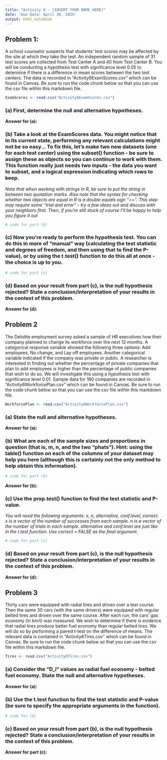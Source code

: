 ```yaml
---
title: "Activity 6 - [INSERT YOUR NAME HERE]"
date: 'Due Date: April 30, 2025'
output: html_notebook
---
```


## Problem 1:
A school counselor suspects that students' test scores may be affected by the site at which they take the test. An independent random sample of 31 test scores are collected from Test Center A and 40 from Test Center B. You will be conducting a hypothesis test with significance level 0.05 to determine if there is a difference in mean scores between the two test centers. The data is recorded in "Activity6ExamScores.csv" which can be found in Canvas. Be sure to run the code chunk below so that you can use the csv file within this markdown file.

```r
ExamScores <- read.csv("Activity6ExamScores.csv")
```

### (a) First, determine the null and alternative hypotheses.
**Answer for (a):**

### (b) Take a look at the ExamScores data. You might notice that in its current state, performing any relevant calculations might not be so easy... To fix this, let's make two new datasets (one for each test center) using the subset() function - be sure to assign these as objects so you can continue to work with them. This function really just needs two inputs - the data you want to subset, and a logical expression indicating which rows to keep. 
*Note that when working with strings in R, be sure to put the string in between two quotation marks. Also note that the syntax for checking whether two objects are equal in R is a double equals sign "==". This step may require some "trial and error" - try a few ideas out and discuss with your neighbors first. Then, if you're still stuck of course I'll be happy to help you figure it out*

```r
# code for part (b)

```

### (c) Now you're ready to perform the hypothesis test. You can do this in more of "manual" way (calculating the test statistic and degrees of freedom, and then using that to find the P-value), or by using the t.test() function to do this all at once - the choice is up to you.

```r
# code for part (c)

```

### (d) Based on your result from part (c), is the null hypothesis rejected? State a conclusion/interpretation of your results in the context of this problem.

**Answer for (d):**

## Problem 2
The Deloitte employment survey asked a sample of HR executives how their company planned to change its workforce over the next 12 months. A categorical response variable showed the following three options: Add employees, No change, and Lay off employees. Another categorical variable indicated if the company was private or public. A researcher is interested in finding out whether the percentage of private companies that plan to add employees is higher than the percentage of public companies that wish to do so. We will investigate this using a hypothesis test with significance level 0.01. Sample data for 180 companies are recorded in "Activity6WorkforcePlan.csv" which can be found in Canvas. Be sure to run the code chunk below so that you can use the csv file within this markdown file.

```r
WorkforcePlan <- read.csv("Activity6WorkforcePlan.csv")
```


### (a) State the null and alternative hypotheses.
**Answer for (a):**

### (b) What are each of the sample sizes and proportions in question (that is, m, n, and the two "phats"). Hint: using the table() function on each of the columns of your dataset may help you here (although this is certainly not the only method to help obtain this information).

```r
# code for part (b)

```

**Answer for (b):**

### (c) Use the prop.test() function to find the test statistic and P-value.
*You will need the following arguments: x, n, alternative, conf.level, correct. x is a vector of the number of successes from each sample. n is a vector of the number of trials in each sample. alternative and conf.level are just like in the t.test function. Use correct = FALSE as the final argument.*

```r
# code for part (c)

```

### (d) Based on your result from part (c), is the null hypothesis rejected? State a conclusion/interpretation of your results in the context of this problem.
**Answer for (d):**

## Problem 3
Thirty cars were equipped with radial tires and driven over a test course. Then the same 30 cars (with the same drivers) were equipped with regular belted tires and driven over the same course. After each run, the cars’ gas economy (in km/l) was measured. We wish to determine if there is evidence that radial tires produce better fuel economy than regular belted tires. We will do so by performing a paired t-test on the difference of means. The relevant data is contained in "Activity6Tires.csv" which can be found in Canvas. Be sure to run the code chunk below so that you can use the csv file within this markdown file.

```r
Tires <- read.csv("Activity6Tires.csv")
```

### (a) Consider the "D_i" values as radial fuel economy - belted fuel economy. State the null and alternative hypotheses.
**Answer for (a):**

### (b) Use the t.test function to find the test statistic and P-value (be sure to specify the appropriate arguments in the function).
```r
# code for (b)

```

### (c) Based on your result from part (b), is the null hypothesis rejected? State a conclusion/interpretation of your results in the context of this problem.
**Answer for part (c):**
